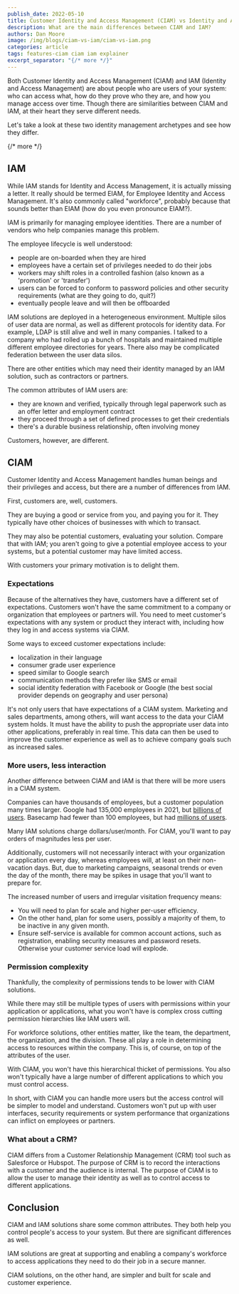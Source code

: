 ```yaml
---
publish_date: 2022-05-10 
title: Customer Identity and Access Management (CIAM) vs Identity and Access Management (IAM)
description: What are the main differences between CIAM and IAM?
authors: Dan Moore
image: /img/blogs/ciam-vs-iam/ciam-vs-iam.png
categories: article
tags: features-ciam ciam iam explainer
excerpt_separator: "{/* more */}"
---
```


Both Customer Identity and Access Management (CIAM) and IAM (Identity and Access Management) are about people who are users of your system: who can access what, how do they prove who they are, and how you manage access over time. Though there are similarities between CIAM and IAM, at their heart they serve different needs. 

Let's take a look at these two identity management archetypes and see how they differ.

{/* more */}


## IAM

While IAM stands for Identity and Access Management, it is actually missing a letter. It really should be termed EIAM, for Employee Identity and Access Management. It's also commonly called "workforce", probably because that sounds better than EIAM (how do you even pronounce EIAM?).

IAM is primarily for managing employee identities. There are a number of vendors who help companies manage this problem. 

The employee lifecycle is well understood:

* people are on-boarded when they are hired
* employees have a certain set of privileges needed to do their jobs
* workers may shift roles in a controlled fashion (also known as a 'promotion' or 'transfer')
* users can be forced to conform to password policies and other security requirements (what are they going to do, quit?)
* eventually people leave and will then be offboarded

IAM solutions are deployed in a heterogeneous environment. Multiple silos of user data are normal, as well as different protocols for identity data. For example, LDAP is still alive and well in many companies. I talked to a company who had rolled up a bunch of hospitals and maintained multiple different employee directories for years. There also may be complicated federation between the user data silos.

There are other entities which may need their identity managed by an IAM solution, such as contractors or partners. 

The common attributes of IAM users are:

* they are known and verified, typically through legal paperwork such as an offer letter and employment contract
* they proceed through a set of defined processes to get their credentials
* there's a durable business relationship, often involving money

Customers, however, are different.

## CIAM

Customer Identity and Access Management handles human beings and their privileges and access, but there are a number of differences from IAM.

First, customers are, well, customers.

They are buying a good or service from you, and paying you for it. They typically have other choices of businesses with which to transact. 

They may also be potential customers, evaluating your solution. Compare that with IAM; you aren't going to give a potential employee access to your systems, but a potential customer may have limited access.

With customers your primary motivation is to delight them.

### Expectations

Because of the alternatives they have, customers have a different set of expectations. Customers won't have the same commitment to a company or organization that employees or partners will. You need to meet customer's expectations with any system or product they interact with, including how they log in and access systems via CIAM.

Some ways to exceed customer expectations include:

* localization in their language
* consumer grade user experience
* speed similar to Google search
* communication methods they prefer like SMS or email
* social identity federation with Facebook or Google (the best social provider depends on geography and user persona)

It's not only users that have expectations of a CIAM system. Marketing and sales departments, among others, will want access to the data your CIAM system holds. It must have the ability to push the appropriate user data into other applications, preferably in real time. This data can then be used to improve the customer experience as well as to achieve company goals such as increased sales.

### More users, less interaction

Another difference between CIAM and IAM is that there will be more users in a CIAM system.

Companies can have thousands of employees, but a customer population many times larger. Google had 135,000 employees in 2021, but [billions of users](https://www.semrush.com/blog/google-search-statistics/). Basecamp had fewer than 100 employees, but had [millions of users](https://expandedramblings.com/index.php/basecamp-statistics-and-facts/).

Many IAM solutions charge dollars/user/month. For CIAM, you'll want to pay orders of magnitudes less per user.

Additionally, customers will not necessarily interact with your organization or application every day, whereas employees will, at least on their non-vacation days. But, due to marketing campaigns, seasonal trends or even the day of the month, there may be spikes in usage that you'll want to prepare for.

The increased number of users and irregular visitation frequency means:

* You will need to plan for scale and higher per-user efficiency.
* On the other hand, plan for some users, possibly a majority of them, to be inactive in any given month.
* Ensure self-service is available for common account actions, such as registration, enabling security measures and password resets. Otherwise your customer service load will explode.

### Permission complexity

Thankfully, the complexity of permissions tends to be lower with CIAM solutions.

While there may still be multiple types of users with permissions within your application or applications, what you won't have is complex cross cutting permission hierarchies like IAM users will.

For workforce solutions, other entities matter, like the team, the department, the organization, and the division. These all play a role in determining access to resources within the company. This is, of course, on top of the attributes of the user.

With CIAM, you won't have this hierarchical thicket of permissions. You also won't typically have a large number of different applications to which you must control access.

In short, with CIAM you can handle more users but the access control will be simpler to model and understand. Customers won't put up with user interfaces, security requirements or system performance that organizations can inflict on employees or partners.

### What about a CRM?

CIAM differs from a Customer Relationship Management (CRM) tool such as Salesforce or Hubspot. The purpose of CRM is to record the interactions with a customer and the audience is internal. The purpose of CIAM is to allow the user to manage their identity as well as to control access to different applications.

## Conclusion

CIAM and IAM solutions share some common attributes. They both help you control people's access to your system. But there are significant differences as well.

IAM solutions are great at supporting and enabling a company's workforce to access applications they need to do their job in a secure manner.

CIAM solutions, on the other hand, are simpler and built for scale and customer experience.
